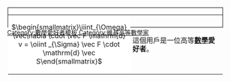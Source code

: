 <div style="float: left; border:solid black 1px; margin: 1px; height: 45px;">
{| cellspacing="0" style="width: 238px; height: 100%; background: #FFCC00;"
| style="width: 70px; background: white; text-align: center; font-size: {{{5|{{{id-s|10}}}}}}pt; color: {{{id-fc|black}}};" | <math>\begin{smallmatrix}\iiint_{\Omega} \vec\nabla \cdot  \vec F \mathrm{d} v = \oiint _{\Sigma} \vec F \cdot \mathrm{d} \vec S\end{smallmatrix}</math>
| style="font-size: {{{info-s|9}}}pt; padding: 4pt; line-height: 1.25em; color: {{{info-fc|black}}};" | 這個用戶是一位高等'''[[數學]]愛好者'''。
|}</div>
<includeonly>
</includeonly><noinclude>
<br clear="all" />
[[Category:數學愛好者模板]]

</noinclude>
[[Category:維基高等數學家]]